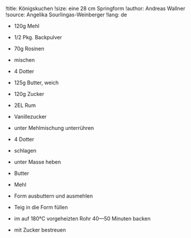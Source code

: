 !title: Königskuchen
!size: eine 28 cm Springform
!author: Andreas Wallner
!source: Angelika Sourlingas-Weinberger
!lang: de

* 120g Mehl
* 1/2 Pkg. Backpulver
* 70g Rosinen
- mischen

* 4 Dotter
* 125g Butter, weich
* 120g Zucker
* 2EL Rum
* Vanillezucker
- unter Mehlmischung unterrühren

* 4 Dotter
- schlagen
- unter Masse heben

* Butter
* Mehl
- Form ausbuttern und ausmehlen
- Teig in die Form füllen
- im auf 180°C vorgeheizten Rohr 40—50 Minuten backen
- mit Zucker bestreuen